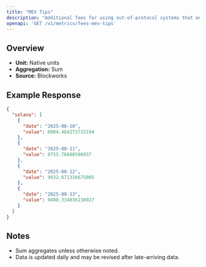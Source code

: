```yaml
---
title: "MEV Tips"
description: "Additional fees for using out-of-protocol systems that enables users to send transactions, or a bundle of transactions, to block builders or leaders for faster transaction execution, MEV capture, or MEV protection."
openapi: 'GET /v1/metrics/fees-mev-tips'
---
```


## Overview

- **Unit:** Native units
- **Aggregation:** Sum
- **Source:** Blockworks



## Example Response

```json
{
  "solana": [
    {
      "date": "2025-08-10",
      "value": 6004.464272732194
    },
    {
      "date": "2025-08-11",
      "value": 8755.76608586037
    },
    {
      "date": "2025-08-12",
      "value": 9932.671316675005
    },
    {
      "date": "2025-08-13",
      "value": 9408.334036138927
    }
  ]
}
```

## Notes
- Sum aggregates unless otherwise noted.
- Data is updated daily and may be revised after late-arriving data.
